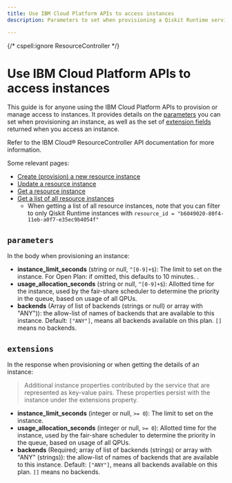 ```yaml
---
title: Use IBM Cloud Platform APIs to access instances
description: Parameters to set when provisioning a Qiskit Runtime service instance, and extension fields returned when accessing an instance.

---
```

{/* cspell:ignore ResourceController  */}

# Use IBM Cloud Platform APIs to access instances


This guide is for anyone using the IBM Cloud Platform APIs to provision or manage access to instances. It provides details on the [parameters](#parameters) you can set when provisioning an instance, as well as the set of [extension fields](#extensions) returned when you access an instance.

<Admonition type="note">
Refer to the IBM Cloud&reg; ResourceController API documentation for more information.

Some relevant pages:
- [Create (provision) a new resource instance](https://cloud.ibm.com/apidocs/resource-controller/resource-controller#create-resource-instance)
- [Update a resource instance](https://cloud.ibm.com/apidocs/resource-controller/resource-controller#update-resource-instance)
- [Get a resource instance](https://cloud.ibm.com/apidocs/resource-controller/resource-controller#get-resource-instance)
- [Get a list of all resource instances](https://cloud.ibm.com/apidocs/resource-controller/resource-controller#list-resource-instances)  
    - When getting a list of all resource instances, note that you can filter to only Qiskit Runtime instances with `resource_id = "b6049020-80f4-11eb-a0f7-e35ec9b4054f"`

</Admonition>

## `parameters`

In the body when provisioning an instance:


- **instance_limit_seconds** (string or null, `^[0-9]+$`): The limit to set on the instance. For Open Plan: if omitted, this defaults to 10 minutes.
.
- **usage_allocation_seconds** (string or null, `^[0-9]+$`): Allotted time for the instance, used by the fair-share scheduler to determine the priority in the queue, based on usage of all QPUs.
- **backends** (Array of list of backends (strings or null) or array with "ANY")): the allow-list of names of backends that are available to this instance. Default: `["ANY"]`, means all backends available on this plan. `[]` means no backends.

## `extensions`

In the response when provisioning or when getting the details of an instance:

> Additional instance properties contributed by the service that are represented as key-value pairs. These properties persist with the instance under the extensions property.

- **instance_limit_seconds** (integer or null, `>= 0`): The limit to set on the instance.
- **usage_allocation_seconds** (integer or null, `>= 0`): Allotted time for the instance, used by the fair-share scheduler to determine the priority in the queue, based on usage of all QPUs.
- **backends** (Required; array of list of backends (strings) or array with "ANY" (strings)): the allow-list of names of backends that are available to this instance. Default: `["ANY"]`, means all backends available on this plan. `[]` means no backends.